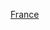 {{Commons category|1974 establishments in France}}
{{EstcatCountry|197|4|法國}}

[[Category:1974年歐洲建立|France]]